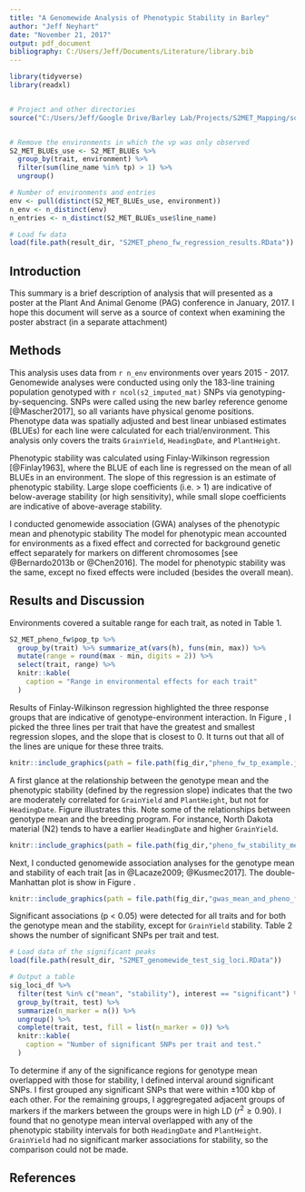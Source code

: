 ```yaml
---
title: "A Genomewide Analysis of Phenotypic Stability in Barley"
author: "Jeff Neyhart"
date: "November 21, 2017"
output: pdf_document
bibliography: C:/Users/Jeff/Documents/Literature/library.bib
---
```


```r

library(tidyverse)
library(readxl)


# Project and other directories
source("C:/Users/Jeff/Google Drive/Barley Lab/Projects/S2MET_Mapping/source.R")


# Remove the environments in which the vp was only observed
S2_MET_BLUEs_use <- S2_MET_BLUEs %>%
  group_by(trait, environment) %>%
  filter(sum(line_name %in% tp) > 1) %>%
  ungroup()

# Number of environments and entries
env <- pull(distinct(S2_MET_BLUEs_use, environment))
n_env <- n_distinct(env)
n_entries <- n_distinct(S2_MET_BLUEs_use$line_name)

# Load fw data
load(file.path(result_dir, "S2MET_pheno_fw_regression_results.RData"))


```


## Introduction

This summary is a brief description of analysis that will presented as a poster at the Plant And Animal Genome (PAG) conference in January, 2017. I hope this document will serve as a source of context when examining the poster abstract (in a separate attachment)



## Methods

This analysis uses data from `r n_env` environments over years 2015 - 2017. Genomewide analyses were conducted using only the 183-line training population genotyped with `r ncol(s2_imputed_mat)` SNPs via genotyping-by-sequencing. SNPs were called using the new barley reference genome [@Mascher2017], so all variants have physical genome positions. Phenotype data was spatially adjusted and best linear unbiased estimates (BLUEs) for each line were calculated for each trial/environment. This analysis only covers the traits `GrainYield`, `HeadingDate`, and `PlantHeight`.

Phenotypic stability was calculated using Finlay-Wilkinson regression [@Finlay1963], where the BLUE of each line is regressed on the mean of all BLUEs in an environment. The slope of this regression is an estimate of phenotypic stability. Large slope coefficients (i.e. > 1) are indicative of below-average stability (or high sensitivity), while small slope coefficients are indicative of above-average stability. 

I conducted genomewide association (GWA) analyses of the phenotypic mean and phenotypic stability The model for phenotypic mean accounted for environments as a fixed effect and corrected for background genetic effect separately for markers on different chromosomes [see @Bernardo2013b or @Chen2016]. The model for phenotypic stability was the same, except no fixed effects were included (besides the overall mean). 



## Results and Discussion

Environments covered a suitable range for each trait, as noted in Table 1.


```r

S2_MET_pheno_fw$pop_tp %>%
  group_by(trait) %>% summarize_at(vars(h), funs(min, max)) %>% 
  mutate(range = round(max - min, digits = 2)) %>% 
  select(trait, range) %>% 
  knitr::kable(
    caption = "Range in environmental effects for each trait"
  )

```


Results of Finlay-Wilkinson regression highlighted the three response groups that are indicative of genotype-environment interaction. In Figure \ref{fig:fig1}, I picked the three lines per trait that have the greatest and smallest regression slopes, and the slope that is closest to 0. It turns out that all of the lines are unique for these three traits. 

```r

knitr::include_graphics(path = file.path(fig_dir,"pheno_fw_tp_example.jpg"))

```


\newpage 

A first glance at the relationship between the genotype mean and the phenotypic stability (defined by the regression slope) indicates that the two are moderately correlated for `GrainYield` and `PlantHeight`, but not for `HeadingDate`. Figure \ref{fig:fig2} illustrates this. Note some of the relationships between genotype mean and the breeding program. For instance, North Dakota material (N2) tends to have a earlier `HeadingDate` and higher `GrainYield`.


```r

knitr::include_graphics(path = file.path(fig_dir,"pheno_fw_stability_mean_tp.jpg"))

```


Next, I conducted genomewide association analyses for the genotype mean and stability of each trait [as in @Lacaze2009; @Kusmec2017]. The double-Manhattan plot is show in Figure \ref{fig:fig3}. 

```r

knitr::include_graphics(path = file.path(fig_dir,"gwas_mean_and_pheno_fw.jpg"))

```



Significant associations (p < 0.05) were detected for all traits and for both the genotype mean and the stability, except for `GrainYield` stability. Table 2 shows the number of significant SNPs per trait and test.


```r
# Load data of the significant peaks
load(file.path(result_dir, "S2MET_genomewide_test_sig_loci.RData"))

# Output a table
sig_loci_df %>% 
  filter(test %in% c("mean", "stability"), interest == "significant") %>%
  group_by(trait, test) %>% 
  summarize(n_marker = n()) %>% 
  ungroup() %>% 
  complete(trait, test, fill = list(n_marker = 0)) %>% 
  knitr::kable(
    caption = "Number of significant SNPs per trait and test."
  )

```


To determine if any of the significance regions for genotype mean overlapped with those for stability, I defined interval around significant SNPs. I first grouped any significant SNPs that were within $\pm 100$ kbp of each other. For the remaining groups, I aggregregated adjacent groups of markers if the markers between the groups were in high LD ($r^2 \ge 0.90$). I found that no genotype mean interval overlapped with any of the phenotypic stability intervals for both `HeadingDate` and `PlantHeight`. `GrainYield` had no significant marker associations for stability, so the comparison could not be made.










\newpage

## References














